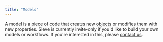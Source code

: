 ```yaml
---
title: "Models"
---
```


A model is a piece of code that creates new [objects](/guide/concepts/objects) or modifies them with new properties. Sieve is currently invite-only if you'd like to build your own models or workflows. If you're interested in this, please [contact us](https://docs.google.com/forms/d/e/1FAIpQLSdoXPC_FXbp_J-S7mp1-0MPIjXN1x84eY1Rqa6cUjvn-D_HRQ/viewform).